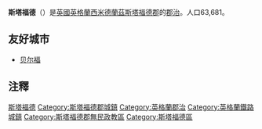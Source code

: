 {{otheruses|subject=英格蘭[[斯塔福德郡|斯塔福德郡]]的斯塔福德|other=同名地方|斯塔福德 (消歧義)}}
{{NoteTA|G1=UK Places}}
{{infobox UK place
|中文名=斯塔福德
|official_name=Stafford
|country =英格蘭
|latitude=52.8066
|longitude= -2.1171
|population = 63681
|population_ref=（2001年）
|shire_district= [[斯塔福德區|斯塔福德區]]
|shire_county= [[斯塔福德郡|斯塔福德郡]]
|region= 西米德蘭茲
|constituency_westminster= [[斯塔福德_(英國國會選區)|斯塔福德]]
|post_town=STAFFORD
|postcode_area= ST
|postcode_district= ST16, ST17
|dial_code=01785
|os_grid_reference=SJ922232
}}
'''斯塔福德'''（{{lang-en|Stafford}}）是[[英國|英國]][[英格蘭|英格蘭]][[西米德蘭茲|西米德蘭茲]][[斯塔福德郡|斯塔福德郡]]的[[郡治|郡治]]。人口63,681。

==友好城市==
* {{FRA}} [[贝尔福|贝尔福]]

==注釋==
{{reflist}}
{{Authority control}}
{{DEFAULTSORT:Stafford}}
[[Category:斯塔福德|]]
[[Category:斯塔福德郡城鎮|Category:斯塔福德郡城鎮]]
[[Category:英格蘭郡治|Category:英格蘭郡治]]
[[Category:英格蘭鐵路城鎮|Category:英格蘭鐵路城鎮]]
[[Category:斯塔福德郡無民政教區|Category:斯塔福德郡無民政教區]]
[[Category:斯塔福德區|Category:斯塔福德區]]

{{英國地理小作品}}